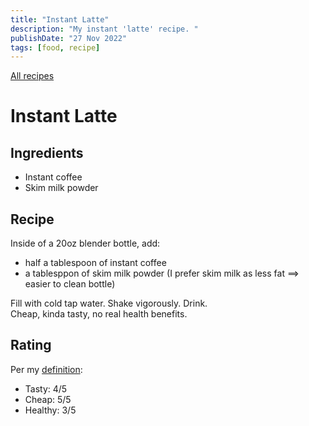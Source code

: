 ```yaml
---
title: "Instant Latte"
description: "My instant 'latte' recipe. "
publishDate: "27 Nov 2022"
tags: [food, recipe]
---
```


[All recipes](/tags/recipe/)

# Instant Latte

## Ingredients

- Instant coffee
- Skim milk powder

## Recipe

Inside of a 20oz blender bottle, add:

- half a tablespoon of instant coffee
- a tablesppon of skim milk powder (I prefer skim milk as less fat $\implies$ easier to clean bottle)

Fill with cold tap water. Shake vigorously. Drink. \
Cheap, kinda tasty, no real health benefits.

## Rating

Per my [definition](/blog/life/good-food):

- Tasty: 4/5
- Cheap: 5/5
- Healthy: 3/5
